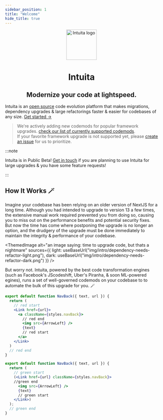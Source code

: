 ```yaml
---
sidebar_position: 1
title: "Welcome"
hide_title: true
---
```




<p align="center">
  <a href="https://intuita.io">
    <img src="/img/intuita-logo.png" height="100" alt="Intuita logo" />
  </a>
</p>
<h1 align="center">Intuita</h1>
<h2 align="center">Modernize your code at <class="gradient-text">lightspeed</i>.</h2>

Intuita is an [open source](https://github.com/intuita-inc) code evolution platform that makes migrations, dependency upgrades & large refactorings faster & easier for codebases of any size. [Get started →](getting-started/getting-started-overview)


> We're actively adding new codemods for popular framework upgrades. [check our list of currently supported codemods](contributing/roadmap#currently-supported).<br />
> If your favorite framework upgrade is not supported yet, please [create an issue](https://github.com/intuita-inc/intuita-vscode-extension/issues/new) for us to prioritize.


:::note

Intuita is in Public Beta! [Get in touch](https://join.slack.com/t/intuita-inc/shared_invite/zt-1bjj5exxi-95yPfWi71HcO2p_sS5L2wA) if you are planning to use Intuita for large upgrades & you have some feature requests!

:::


## How It Works 🪄

Imagine your codebase has been relying on an older version of NextJS for a long time. Although you had intended to upgrade to version 13 a few times, the extensive manual work required prevented you from doing so, causing you to miss out on the performance benefits and potential security fixes. But now the time has come where postponing the upgrade is no longer an option, and the drudgery of the upgrade must be done immediately to maintain the integrity & performance of your codebase.

<ThemedImage
  alt="an image saying: time to upgrade code, but thats a nightmare"
  sources={{
    light: useBaseUrl("img/intro/dependency-needs-refactor-light.png"),
    dark: useBaseUrl("img/intro/dependency-needs-refactor-dark.png")
  }}
/>

But worry not. Intuita, powered by the best code transformation engines (such as Facebook's JScodeshift, Uber's Piranha, & soon ML-powered egines), runs a set of well-governed codemods on your codebase to to automate the bulk of this upgrade for you. 🪄


<div class="flex-row">

<div class="flex-column">

```jsx  title="Before Change"
export default function NavBack({ text, url }) {
  return (
    // red start
    <Link href={url}>
      <a className={styles.navBack}>
        // red end
        <img src={ArrowLeft} />
        {text}
        // red start
      </a>
    </Link>
  )
  // red end
}
```

</div>

<div class="flex-column">

```jsx  title="After Change"
export default function NavBack({ text, url }) {
  return (
    // green start
    (<Link href={url} className={styles.navBack}>
    //green end
      <img src={ArrowLeft} />
      {text}
      // green start
    </Link>)
  );
  // green end
}
```

</div>
</div>


 
